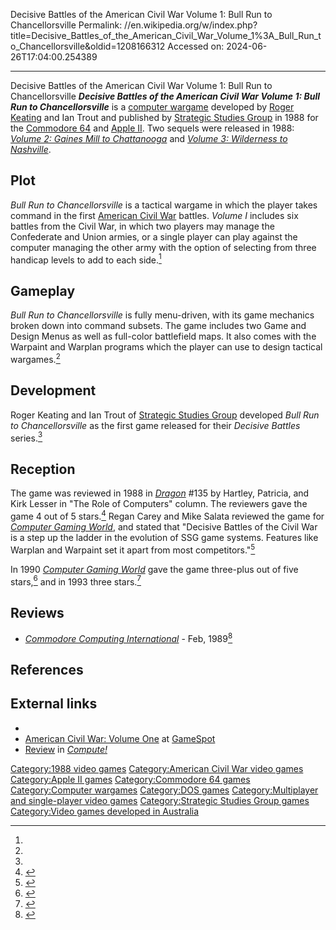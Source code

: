 Decisive Battles of the American Civil War Volume 1: Bull Run to Chancellorsville
Permalink: //en.wikipedia.org/w/index.php?title=Decisive_Battles_of_the_American_Civil_War_Volume_1%3A_Bull_Run_to_Chancellorsville&oldid=1208166312
Accessed on: 2024-06-26T17:04:00.254389



------
Decisive Battles of the American Civil War Volume 1: Bull Run to Chancellorsville
{{Short description|1988 video game}}
{{Infobox video game
|title      = Decisive Battles of the American Civil War Volume 1: Bull Run to Chancellorsville
|image      = Decisive Battles of the American Civil War Volume 1 Bull Run to Chancellorsville.jpg
|caption    =
|developer  = [[Strategic Studies Group]]
|programmer = [[Roger Keating]]
|designer   = Ian Trout
|publisher  =
|released   = [[1988 in video gaming|1988]]
|genre      = [[Computer wargame]]
|modes      = [[Single-player video game|Single-player]] <br> [[Multiplayer video game|Multiplayer]]
|platforms  = [[Apple II series|Apple II]], [[Commodore 64]], [[DOS]]
}}
'''''Decisive Battles of the American Civil War Volume 1: Bull Run to Chancellorsville''''' is a [[computer wargame]] developed by [[Roger Keating]] and Ian Trout and published by [[Strategic Studies Group]] in 1988 for the [[Commodore 64]] and [[Apple II series|Apple II]]. Two sequels were released in 1988: ''[[Decisive Battles of the American Civil War, Vol. 2|Volume 2: Gaines Mill to Chattanooga]]'' and ''[[Decisive Battles of the American Civil War, Vol. 3|Volume 3: Wilderness to Nashville]]''.

==Plot==
''Bull Run to Chancellorsville'' is a tactical wargame in which the player takes command in the first [[American Civil War]] battles. ''Volume I'' includes six battles from the Civil War, in which two players may manage the Confederate and Union armies, or a single player can play against the computer managing the other army with the option of selecting from three handicap levels to add to each side.<ref name="Dragon135"/>

==Gameplay==
''Bull Run to Chancellorsville'' is fully menu-driven, with its game mechanics broken down into command subsets. The game includes two Game and Design Menus as well as full-color battlefield maps. It also comes with the Warpaint and Warplan programs which the player can use to design tactical wargames.<ref name="Dragon135"/>

==Development==
Roger Keating and Ian Trout of [[Strategic Studies Group]] developed ''Bull Run to Chancellorsville'' as the first game released for their ''Decisive Battles'' series.<ref name="Dragon135"/>

==Reception==
The game was reviewed in 1988 in ''[[Dragon (magazine)|Dragon]]'' #135 by Hartley, Patricia, and Kirk Lesser in "The Role of Computers" column. The reviewers gave the game 4 out of 5 stars.<ref name="Dragon135">{{cite journal|title=The Role of Computers|last1=Lesser|last2=Lesser|last3=Lesser|first1=Hartley|first2=Patricia|first3=Kirk|journal=Dragon|issue=135|date=July 1988|pages=82–89}}</ref> Regan Carey and Mike Salata reviewed the game for ''[[Computer Gaming World]]'', and stated that "Decisive Battles of the Civil War is a step up the ladder in the evolution of SSG game systems. Features like Warplan and Warpaint set it apart from most competitors."<ref name="CGW49">{{cite magazine |last1=Carey |first1=Regan |last2=Salata |first2=Mike |title=Decisive Battles of the American Civil War. Volume 1.: Bull Run to Chancellorsville |magazine=Computer Gaming World |date=July 1988 |volume=1 |issue=49 |pages=32–33}}</ref>

In 1990 ''[[Computer Gaming World]]'' gave the game three-plus out of five stars,<ref name="brooks199010">{{cite magazine | url=http://www.cgwmuseum.org/galleries/index.php?year=1990&pub=2&id=75 | title=Computer Strategy and Wargames: Pre-20th Century | magazine=Computer Gaming World | date=October 1990 | accessdate=16 November 2013 | author=Brooks, M. Evan | pages=11}}</ref> and in 1993 three stars.<ref name="brooks199306">{{cite magazine | url=http://www.cgwmuseum.org/galleries/index.php?year=1993&pub=2&id=107 | title=An Annotated Listing of Pre-20th Century Wargames | magazine=Computer Gaming World | date=June 1993 | accessdate=7 July 2014 | author=Brooks, M. Evan | pages=136}}</ref>

==Reviews==
*''[[Commodore Computing International]]'' - Feb, 1989<ref>{{cite web | url=http://amr.abime.net/review_48556 | title=Decisive Battles of the American Civil War Volume 1 review from Commodore Computing International Vol 7 No 6 (Feb 1989) - Amiga Magazine Rack }}</ref>

==References==
{{reflist}}

==External links==
*{{mobygames|id=/decisive-battles-of-the-american-civil-war-vol-1}}
*[https://archive.today/20130123220635/http://www.gamespot.com/c64/strategy/americancivilwarvolumeone/index.html?om_act=convert&om_clk=gssimilargames&tag=similargames;img;1 American Civil War: Volume One] at [[GameSpot]]
*[https://archive.org/details/1988-07-compute-magazine/page/n63/mode/2up Review] in ''[[Compute!]]''

{{Strategic Studies Group}}

[[Category:1988 video games]]
[[Category:American Civil War video games]]
[[Category:Apple II games]]
[[Category:Commodore 64 games]]
[[Category:Computer wargames]]
[[Category:DOS games]]
[[Category:Multiplayer and single-player video games]]
[[Category:Strategic Studies Group games]]
[[Category:Video games developed in Australia]]